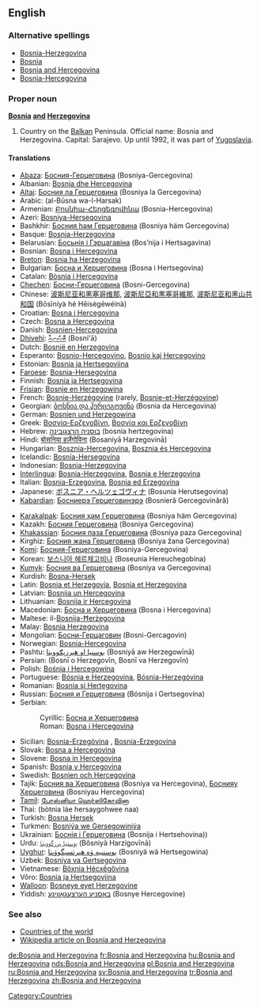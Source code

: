 {{wikipedia}}
==English==

===Alternative spellings===
*[[Bosnia-Herzegovina]]
*[[Bosnia]]
*[[Bosnia and Hercegovina]]
*[[Bosnia-Hercegovina]]

===Proper noun===
'''[[Bosnia]] [[and]] [[Herzegovina]]'''

# Country on the [[Balkan]] Peninsula.  Official name: Bosnia and Herzegovina.  Capital: Sarajevo.  Up until 1992, it was part of [[Yugoslavia]].

====Translations====
{{top}}
*[[Abaza]]: [[Босния-Герцеговина]] (Bosniya-Gercegovina)
*Albanian: [[Bosnja dhe Hercegovina]]
*[[Altai]]: [[Босния ла Герцеговина]] (Bosniya la Gercegovina)
*Arabic: {{ARchar|[[البوسنة والهرسك]]}} (al-Būsna wa-l-Harsak)
*Armenian: [[Բոսնիա-Հերցեգովինա]] (Bosnia-Hercegovina)
*Azeri: [[Bosniya-Herseqovina]]
*Bashkhir: [[Босния һәм Герцеговина]] (Bosniya häm Gercegovina)
*Basque: [[Bosnia-Herzegovina]]
*Belarusian: [[Босьнія і Гэрцагавіна]] (Bos’nija i Hertsagavina)
*Bosnian: [[Bosna i Hercegovina]] {{f}}
*[[Breton]]: [[Bosnia ha Herzegovina]]
*Bulgarian: [[Босна и Херцеговина]] (Bosna i Hertsegovina)
*Catalan: [[Bòsnia i Hercegovina]]
*[[Chechen]]: [[Босни-Герцеговина]] (Bosni-Gercegovina)
*Chinese: [[波斯尼亚和黑塞哥维那]], [[波斯尼亞和黒塞哥維那]], [[波斯尼亚和黑山共和国]] (Bōsīníyà hé Hēisègēwéinà)
*Croatian: [[Bosna i Hercegovina]] {{f}}
*Czech: [[Bosna a Hercegovina]]
*Danish: [[Bosnien-Hercegovina]]
*[[Dhivehi]]: [[ބޮސްނިއާ]] (Bosni'ā)
*Dutch: [[Bosnië en Herzegovina]]
*Esperanto: [[Bosnio-Hercegovino]], [[Bosnio kaj Hercegovino]]
*Estonian: [[Bosnia ja Hertsegoviina]]
*[[Faroese]]: [[Bosnia-Hersegovina]]
*Finnish: [[Bosnia ja Hertsegovina]]
*[[Frisian]]: [[Bosnje en Herzegowina]]
*French: [[Bosnie-Herzégovine]] (rarely, [[Bosnie-et-Herzégovine]])
*Georgian: [[ბოსნია და ჰერცეგოვინა]] (Bosnia da Hercegovina)
*German: [[Bosnien und Herzegowina]]
*Greek: [[Βοσνία-Ερζεγοβίνη]], [[Βοσνία και Ερζεγοβίνη]]
*Hebrew: [[בוסניה הרצגובינה]] (bosnia hertzegovina)
*Hindi: [[बोसनिया हर्ज़ेगोविना]] (Bosaniyā Harzegovinā)
*Hungarian: [[Bosznia-Hercegovina]], [[Bosznia és Hercegovina]]
*Icelandic: [[Bosnía-Hersegovína]]
*Indonesian: [[Bosnia-Herzegovina]]
*[[Interlingua]]: [[Bosnia-Herzegovina]], [[Bosnia e Herzegovina]]
*Italian: [[Bosnia-Erzegovina]], [[Bosnia ed Erzegovina]]
*Japanese: [[ボスニア・ヘルツェゴヴィナ]] (Bosunia Herutsegovina)
*[[Kabardian]]: [[Босниерэ Герцеговинэрэ]] (Bosnieră Gercegovinără)
{{mid}}
*[[Karakalpak]]: [[Босния ҳәм Герцеговина]] (Bosniya häm Gercegovina)
*Kazakh: [[Босния Герцеговина]] (Bosniya Gercegovina)
*[[Khakassian]]: [[Босния паза Герцеговина]] (Bosniya paza Gercegovina)
*Kirghiz: [[Босния жана Герцеговина]] (Bosniya žana Gercegovina)
*[[Komi]]: [[Босния-Герцеговина]] (Bosniya-Gercegovina)
*Korean: [[보스니아 헤르체고비나]] (Boseunia Hereuchegobina)
*[[Kumyk]]: [[Босния ва Герцеговина]] (Bosniya va Gercegovina)
*Kurdish: [[Bosna-Hersek]]
*Latin: [[Bosnia et Herzegovia]], [[Bosnia et Herzegovina]]
*Latvian: [[Bosnija un Hercegovina]]
*Lithuanian: [[Bosnija ir Hercegovina]]
*Macedonian: [[Босна и Херцеговина]] (Bosna i Hercegovina)
*Maltese: il-[[Bosnija-Ħerżegovina]]
*Malay: [[Bosnia Herzegovina]]
*Mongolian: [[Босни-Герцаговин]] (Bosni-Gercagovin)
*Norwegian: [[Bosnia-Hercegovina]]
*Pashtu: [[بوسنيا او هېرزېګووينا]] (Bosniyā aw Herzegowīnā)
*Persian: {{FAchar|[[بوسنی و هرزگوین]]}} (Bosnī o Herzegovīn, Bosnī va Herzegovīn)
*Polish: [[Bośnia i Hercegowina]]
*Portuguese: [[Bósnia e Herzegovina]], [[Bósnia-Herzegóvina]]
*Romanian: [[Bosnia şi Herţegovina]] {{f}}
*Russian: [[Босния и Герцеговина]] (Bósnija i Gertsegovína)
*Serbian:
*:Cyrillic: [[Босна и Херцеговина]] {{f}}
*:Roman: [[Bosna i Hercegovina#Serbian|Bosna i Hercegovina]] {{f}}
*Sicilian: [[Bosnia-Erzegòvina]] {{f}}, [[Bosnia-Erzegovina]] {{f}}
*Slovak: [[Bosna a Hercegovina]]
*Slovene: [[Bosna in Hercegovina]] {{f}}
*Spanish: [[Bosnia y Hercegovina]]
*Swedish: [[Bosnien och Hercegovina]]
*Tajik: [[Босния ва Ҳерцеговина]] (Bosniya va Hercegovina), [[Боснияу Ҳерцеговина]] (Bosniyau Hercegovina)
*[[Tamil]]: [[போஸ்னியா ஹெர்ஸிகோவினா]]
*Thai: {{THchar|[[บอสเนียและเฮอร์เซโกวีนา]]}} (bòtnia láe hersaygohwee naa)
*Turkish: [[Bosna Hersek]]
*Turkmen: [[Bosniýa we Gersegowiniýa]]
*Ukrainian: [[Боснія і Герцеговина]] (Bosnija i Hertsehovina))
*Urdu: [[بوسنیا ہرزگووینا]] (Bôsniyā Harzigovīnā)
*[[Uyghur]]: [[ﺑﻮﺳﻨﯩﻴﻪ ﯞﻩ ﻫﯧﺮﺗﺴﯧﮕﻮﯞﯨﻨﺎ]] (Bosniyä wä Hertsegowina)
*Uzbek: [[Bosniya va Gertsegovina]]
*Vietnamese: [[Bôxnia Hécxêgôvina]]
*Võro: [[Bosnia ja Hertsegoviina]]
*[[Walloon]]: [[Bosneye eyet Herzegovine]]
*Yiddish: [[באָסניע הערצעגאָװינע]] (Bosnye Hercegovine)
{{bottom}}

===See also===
*[[Countries of the world]]
*[[w:Bosnia and Herzegovina|Wikipedia article on Bosnia and Herzegovina]]

[[Category:Countries]]

[[de:Bosnia and Herzegovina]]
[[fr:Bosnia and Herzegovina]]
[[hu:Bosnia and Herzegovina]]
[[nds:Bosnia and Herzegovina]]
[[pl:Bosnia and Herzegovina]]
[[ru:Bosnia and Herzegovina]]
[[sv:Bosnia and Herzegovina]]
[[tr:Bosnia and Herzegovina]]
[[zh:Bosnia and Herzegovina]]